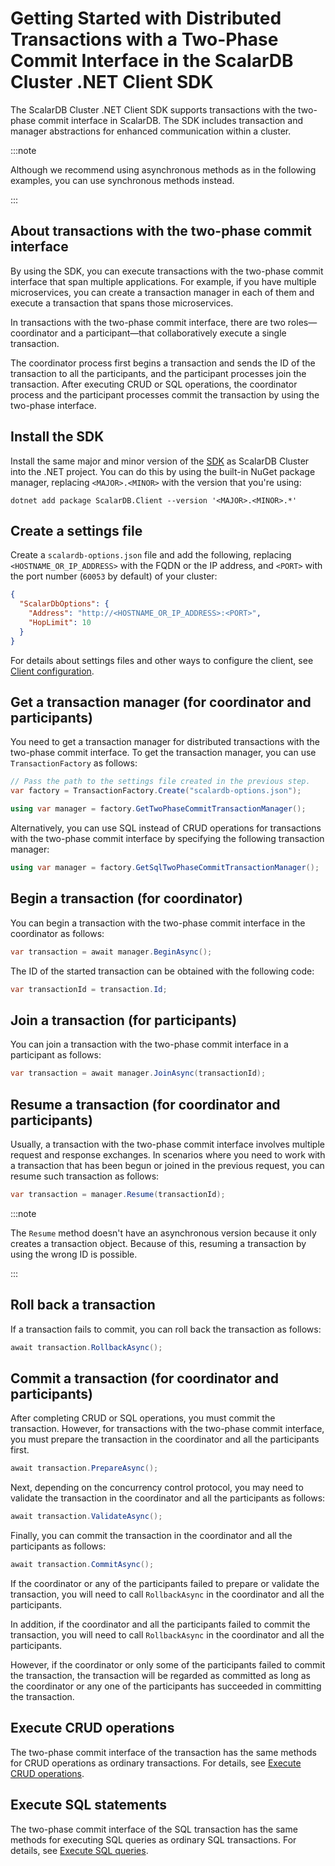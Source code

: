 # Getting Started with Distributed Transactions with a Two-Phase Commit Interface in the ScalarDB Cluster .NET Client SDK

The ScalarDB Cluster .NET Client SDK supports transactions with the two-phase commit interface in ScalarDB. The SDK includes transaction and manager abstractions for enhanced communication within a cluster.

:::note

Although we recommend using asynchronous methods as in the following examples, you can use synchronous methods instead.

:::

## About transactions with the two-phase commit interface

By using the SDK, you can execute transactions with the two-phase commit interface that span multiple applications. For example, if you have multiple microservices, you can create a transaction manager in each of them and execute a transaction that spans those microservices.

In transactions with the two-phase commit interface, there are two roles—coordinator and a participant—that collaboratively execute a single transaction.

The coordinator process first begins a transaction and sends the ID of the transaction to all the participants, and the participant processes join the transaction. After executing CRUD or SQL operations, the coordinator process and the participant processes commit the transaction by using the two-phase interface.

## Install the SDK

Install the same major and minor version of the [SDK](https://www.nuget.org/packages/ScalarDB.Client) as ScalarDB Cluster into the .NET project. You can do this by using the built-in NuGet package manager, replacing `<MAJOR>.<MINOR>` with the version that you're using:

```console
dotnet add package ScalarDB.Client --version '<MAJOR>.<MINOR>.*'
```

## Create a settings file

Create a `scalardb-options.json` file and add the following, replacing `<HOSTNAME_OR_IP_ADDRESS>` with the FQDN or the IP address, and `<PORT>` with the port number (`60053` by default) of your cluster:

```json
{
  "ScalarDbOptions": {
    "Address": "http://<HOSTNAME_OR_IP_ADDRESS>:<PORT>",
    "HopLimit": 10
  }
}
```

For details about settings files and other ways to configure the client, see [Client configuration](common-reference.mdx#client-configuration).

## Get a transaction manager (for coordinator and participants)

You need to get a transaction manager for distributed transactions with the two-phase commit interface. To get the transaction manager, you can use `TransactionFactory` as follows:

```c#
// Pass the path to the settings file created in the previous step.
var factory = TransactionFactory.Create("scalardb-options.json");

using var manager = factory.GetTwoPhaseCommitTransactionManager();
```

Alternatively, you can use SQL instead of CRUD operations for transactions with the two-phase commit interface by specifying the following transaction manager:

```c#
using var manager = factory.GetSqlTwoPhaseCommitTransactionManager();
```

## Begin a transaction (for coordinator)

You can begin a transaction with the two-phase commit interface in the coordinator as follows:

```c#
var transaction = await manager.BeginAsync();
```

The ID of the started transaction can be obtained with the following code:

```c#
var transactionId = transaction.Id;
```

## Join a transaction (for participants)

You can join a transaction with the two-phase commit interface in a participant as follows:

```c#
var transaction = await manager.JoinAsync(transactionId);
```

## Resume a transaction (for coordinator and participants)

Usually, a transaction with the two-phase commit interface involves multiple request and response exchanges. In scenarios where you need to work with a transaction that has been begun or joined in the previous request, you can resume such transaction as follows:

```c#
var transaction = manager.Resume(transactionId);
```

:::note

The `Resume` method doesn't have an asynchronous version because it only creates a transaction object. Because of this, resuming a transaction by using the wrong ID is possible.

:::

## Roll back a transaction

If a transaction fails to commit, you can roll back the transaction as follows:

```c#
await transaction.RollbackAsync();
```

## Commit a transaction (for coordinator and participants)

After completing CRUD or SQL operations, you must commit the transaction. However, for transactions with the two-phase commit interface, you must prepare the transaction in the coordinator and all the participants first.

```c#
await transaction.PrepareAsync();
```

Next, depending on the concurrency control protocol, you may need to validate the transaction in the coordinator and all the participants as follows:

```c#
await transaction.ValidateAsync();
```

Finally, you can commit the transaction in the coordinator and all the participants as follows:

```c#
await transaction.CommitAsync();
```

If the coordinator or any of the participants failed to prepare or validate the transaction, you will need to call `RollbackAsync` in the coordinator and all the participants.

In addition, if the coordinator and all the participants failed to commit the transaction, you will need to call `RollbackAsync` in the coordinator and all the participants.

However, if the coordinator or only some of the participants failed to commit the transaction, the transaction will be regarded as committed as long as the coordinator or any one of the participants has succeeded in committing the transaction.

## Execute CRUD operations

The two-phase commit interface of the transaction has the same methods for CRUD operations as ordinary transactions. For details, see [Execute CRUD operations](getting-started-with-distributed-transactions.mdx#execute-crud-operations).

## Execute SQL statements

The two-phase commit interface of the SQL transaction has the same methods for executing SQL queries as ordinary SQL transactions. For details, see [Execute SQL queries](getting-started-with-distributed-sql-transactions.mdx#execute-sql-queries).
